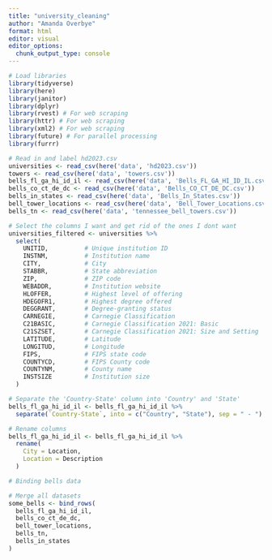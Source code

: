 ```yaml
---
title: "university_cleaning"
author: "Amanda Overbye"
format: html
editor: visual
editor_options: 
  chunk_output_type: console
---
```

```r
# Load libraries
library(tidyverse)
library(here)
library(janitor)
library(dplyr)
library(rvest) # For web scraping
library(httr) # For web scraping
library(xml2) # For web scraping
library(future) # For parallel processing
library(furrr)
```


```r
# Read in and label hd2023.csv
universities <- read_csv(here('data', 'hd2023.csv'))
towers <- read_csv(here('data', 'towers.csv'))
bells_fl_ga_hi_id_il <- read_csv(here('data', 'Bells_FL_GA_HI_ID_IL.csv'))
bells_co_ct_de_dc <- read_csv(here('data', 'Bells_CO_CT_DE_DC.csv'))
bells_in_states <- read_csv(here('data', 'Bells_In_States.csv'))
bell_tower_locations <- read_csv(here('data', 'Bell_Tower_Locations.csv'))
bells_tn <- read_csv(here('data', 'tennessee_bell_towers.csv'))
```

```r
# Select the columns I want and get rid of the ones I dont want
universities_filtered <- universities %>% 
  select(
    UNITID,          # Unique institution ID
    INSTNM,          # Institution name
    CITY,            # City
    STABBR,          # State abbreviation
    ZIP,             # ZIP code
    WEBADDR,         # Institution website
    HLOFFER,         # Highest level of offering
    HDEGOFR1,        # Highest degree offered
    DEGGRANT,        # Degree-granting status
    CARNEGIE,        # Carnegie Classification
    C21BASIC,        # Carnegie Classification 2021: Basic
    C21SZSET,        # Carnegie Classification 2021: Size and Setting
    LATITUDE,        # Latitude
    LONGITUD,        # Longitude
    FIPS,            # FIPS state code
    COUNTYCD,        # FIPS County code
    COUNTYNM,        # County name
    INSTSIZE         # Institution size
  )
```


```r
# Separate the 'Country-State' column into 'Country' and 'State'
bells_fl_ga_hi_id_il <- bells_fl_ga_hi_id_il %>%
  separate(`Country-State`, into = c("Country", "State"), sep = " - ")
```

```r
# Rename columns
bells_fl_ga_hi_id_il <- bells_fl_ga_hi_id_il %>%
  rename(
    City = Location,
    Location = Description
  )
```


```r
# Binding bells data

# Merge all datasets
some_bells <- bind_rows(
  bells_fl_ga_hi_id_il,
  bells_co_ct_de_dc,
  bell_tower_locations,
  bells_tn,
  bells_in_states
)
```

